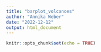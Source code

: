 ```yaml
---
title: "barplot_volcanoes"
author: "Annika Weber"
date: "2022-12-12"
output: html_document
---
```


```r
knitr::opts_chunk$set(echo = TRUE)
```

```r

```

